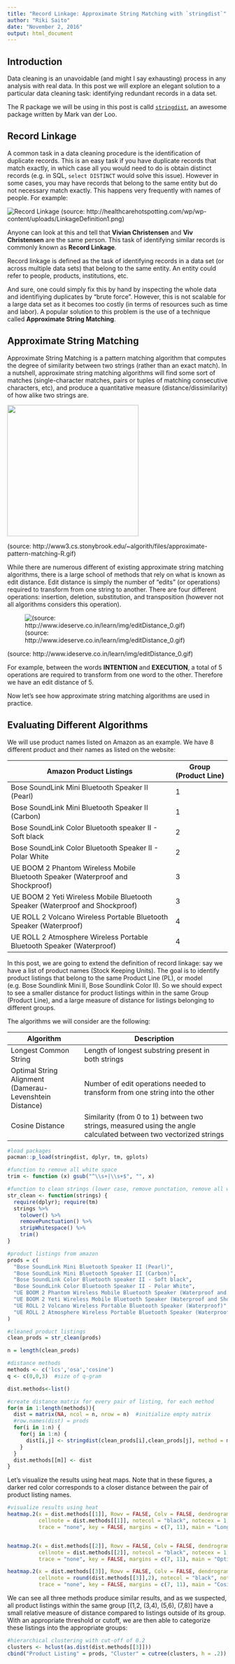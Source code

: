 ```yaml
---
title: "Record Linkage: Approximate String Matching with `stringdist`"
author: "Riki Saito"
date: "November 2, 2016"
output: html_document
---
```


## Introduction

Data cleaning is an unavoidable (and might I say exhausting) process in any analysis with real data. In this post we will explore an elegant solution to a particular data cleaning task: identifying redundant records in a data set.

The R package we will be using in this post is calld [`stringdist`](https://github.com/markvanderloo/stringdist), an awesome package written by Mark van der Loo.

## Record Linkage

A common task in a data cleaning procedure is the identification of duplicate records. This is an easy task if you have duplicate records that match exactly, in which case all you would need to do is obtain distinct records (e.g. in SQL, `select DISTINCT` would solve this issue). However in some cases, you may have records that belong to the same entity but do not necessary match exactly. This happens very frequently with names of people. For example:

![Record Linkage](http://healthcarehotspotting.com/wp/wp-content/uploads/LinkageDefinition1.png)
(source: http://healthcarehotspotting.com/wp/wp-content/uploads/LinkageDefinition1.png)

Anyone can look at this and tell that **Vivian Christensen** and **Viv Christensen** are the same person. This task of identifying similar records is commonly known as **Record Linkage**.

Record linkage is defined as the task of identifying records in a data set (or across multiple data sets) that belong to the same entity. An entity could refer to people, products, institutions, etc. 

And sure, one could simply fix this by hand by inspecting the whole data and identifiying duplicates by "brute force". However, this is not scalable for a large data set as it becomes too costly (in terms of resources such as time and labor). A popular solution to this problem is the use of a technique called **Approximate String Matching**.


## Approximate String Matching

Approximate String Matching is a pattern matching algorithm that computes the degree of similarity between two strings (rather than an exact match). In a nutshell, approximate string matching algorithms will find some sort of matches (single-character matches, pairs or tuples of matching consecutive characters, etc), and produce a quantitative measure (distance/dissimilarity) of how alike two strings are.


<img src="C:\Users\rjsai\Downloads\approximate-pattern-matching-R.png" style="width: 300px;"/>

(source: http://www3.cs.stonybrook.edu/~algorith/files/approximate-pattern-matching-R.gif)

While there are numerous different of existing approximate string matching algorithms, there is a large school of methods that rely on what is known as edit distance. Edit distance is simply the number of "edits" (or operations) required to transform from one string to another. There are four different operations: insertion, deletion, substitution, and transposition (however not all algorithms considers this operation).

![(source: http://www.ideserve.co.in/learn/img/editDistance_0.gif)](http://www.ideserve.co.in/learn/img/editDistance_0.gif)

(source: http://www.ideserve.co.in/learn/img/editDistance_0.gif)

For example, between the words **INTENTION** and **EXECUTION**, a total of 5 operations are required to transform from one word to the other. Therefore we have an edit distance of 5.

Now let's see how approximate string matching algorithms are used in practice.

## Evaluating Different Algorithms

We will use product names listed on Amazon as an example. We have 8 different product and their names as listed on the website:


| Amazon Product Listings                                  | Group (Product Line) |
|----------------------------------------------------------| -------------------- |
| Bose SoundLink Mini Bluetooth Speaker II (Pearl)                                | 1 |
| Bose SoundLink Mini Bluetooth Speaker II (Carbon)                               | 1 |
| Bose SoundLink Color Bluetooth speaker II - Soft black                          | 2 |
| Bose SoundLink Color Bluetooth Speaker II - Polar White                         | 2 | 
| UE BOOM 2 Phantom Wireless Mobile Bluetooth Speaker (Waterproof and Shockproof) | 3 |
| UE BOOM 2 Yeti Wireless Mobile Bluetooth Speaker (Waterproof and Shockproof)    | 3 |
| UE ROLL 2 Volcano Wireless Portable Bluetooth Speaker (Waterproof)              | 4 |
| UE ROLL 2 Atmosphere Wireless Portable Bluetooth Speaker (Waterproof)           |	4 |

In this post, we are going to extend the definition of record linkage: say we have a list of product names (Stock Keeping Units). The goal is to identify product listings that belong to the same Product Line (PL), or model (e.g. Bose Soundlink Mini II, Bose Soundlink Color II). So we should expect to see a smaller distance for product listings within in the same Group (Product Line), and a large measure of distance for listings belonging to different groups. 

The algorithms we will consider are the following:

| Algorithm                                               | Description                                                                                                      |
|---------------------------------------------------------|------------------------------------------------------------------------------------------------------------------|
| Longest Common String                                   | Length of longest substring present in both strings                                                              |
| Optimal String Alignment (Damerau-Levenshtein Distance) | Number of edit operations needed to transform from one string into the other                                     |
| Cosine Distance                                         | Similarity (from 0 to 1) between two strings, measured using the angle calculated between two vectorized strings |


```r
#load packages
pacman::p_load(stringdist, dplyr, tm, gplots)

#function to remove all white space
trim <- function (x) gsub("^\\s+|\\s+$", "", x)

#function to clean strings (lower case, remove punctation, remove all white space)
str_clean <- function(strings) {
  require(dplyr); require(tm)
  strings %>%
    tolower() %>%
    removePunctuation() %>%
    stripWhitespace() %>%
    trim()  
}

#product listings from amazon
prods = c(
  "Bose SoundLink Mini Bluetooth Speaker II (Pearl)", 
  "Bose SoundLink Mini Bluetooth Speaker II (Carbon)", 
  "Bose SoundLink Color Bluetooth speaker II - Soft black", 
  "Bose SoundLink Color Bluetooth Speaker II - Polar White", 
  "UE BOOM 2 Phantom Wireless Mobile Bluetooth Speaker (Waterproof and Shockproof)", 
  "UE BOOM 2 Yeti Wireless Mobile Bluetooth Speaker (Waterproof and Shockproof)", 
  "UE ROLL 2 Volcano Wireless Portable Bluetooth Speaker (Waterproof)", 
  "UE ROLL 2 Atmosphere Wireless Portable Bluetooth Speaker (Waterproof)"
)

#cleaned product listings
clean_prods = str_clean(prods)

n = length(clean_prods)

#distance methods
methods <- c('lcs','osa','cosine')
q <- c(0,0,3)  #size of q-gram

dist.methods<-list()

#create distance matrix for every pair of listing, for each method
for(m in 1:length(methods)){
  dist = matrix(NA, ncol = n, nrow = n)  #initialize empty matrix
  #row.names(dist) = prods
  for(i in 1:n) {
    for(j in 1:n) { 
      dist[i,j] <- stringdist(clean_prods[i],clean_prods[j], method = methods[m], q=q[m])   
    }  
  }
  dist.methods[[m]] <- dist
}
```

Let's visualize the results using heat maps. Note that in these figures, a darker red color corresponds to a closer distance between the pair of product listing names.

```r
#visualize results using heat
heatmap.2(x = dist.methods[[1]], Rowv = FALSE, Colv = FALSE, dendrogram = "none",
          cellnote = dist.methods[[1]], notecol = "black", notecex = 1, 
          trace = "none", key = FALSE, margins = c(7, 11), main = "Longest Common String")


heatmap.2(x = dist.methods[[2]], Rowv = FALSE, Colv = FALSE, dendrogram = "none",
          cellnote = dist.methods[[2]], notecol = "black", notecex = 1, 
          trace = "none", key = FALSE, margins = c(7, 11), main = "Optimal String Alignment")

heatmap.2(x = dist.methods[[3]], Rowv = FALSE, Colv = FALSE, dendrogram = "none",
          cellnote = round(dist.methods[[3]],2), notecol = "black", notecex = 1, 
          trace = "none", key = FALSE, margins = c(7, 11), main = "Cosine Distance")
```

We can see all three methods produce similar results, and as we suspected, all product listings within the same group [(1,2, (3,4), (5,6), (7,8)] have a small relative measure of distance compared to listings outside of its group. With an appropriate threshold or cutoff, we are then able to categorize these listings into the appropriate groups:

```r
#hierarchical clustering with cut-off of 0.2
clusters <- hclust(as.dist(dist.methods[[3]]))
cbind("Product Listing" = prods, "Cluster" = cutree(clusters, h = .2))
```


